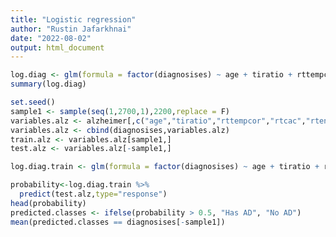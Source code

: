 ---
title: "Logistic regression"
author: "Rustin Jafarkhnai"
date: "2022-08-02"
output: html_document
---


```{r}
log.diag <- glm(formula = factor(diagnosises) ~ age + tiratio + rttempcor + rtcac + rtent + rtparcort + rtparhip + rtposcin + rtent, family = 'binomial', data = alzheimer)
summary(log.diag)
```

```{r}
set.seed()
sample1 <- sample(seq(1,2700,1),2200,replace = F)
variables.alz <- alzheimer[,c("age","tiratio","rttempcor","rtcac","rtent","rtparcort","rtparhip","rtposcin")]
variables.alz <- cbind(diagnosises,variables.alz)
train.alz <- variables.alz[sample1,]
test.alz <- variables.alz[-sample1,]

log.diag.train <- glm(formula = factor(diagnosises) ~ age + tiratio + rttempcor + rtcac + rtent + rtparcort + rtparhip + rtposcin + rtent, family = 'binomial', data = train.alz)

probability<-log.diag.train %>% 
  predict(test.alz,type="response")
head(probability)
predicted.classes <- ifelse(probability > 0.5, "Has AD", "No AD")
mean(predicted.classes == diagnosises[-sample1])
```

